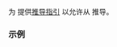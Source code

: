 {{title|{{tt|std::ranges::enumerate_view}} 的推导指引}}
{{cpp/ranges/enumerate_view/navbar}}

{{ddcl|since=c++23|header=ranges|
template&lt; class R &gt;
enumerate_view( R&amp;&amp; ) -&gt; enumerate_view&lt;views::all_t&lt;R&gt;&gt;;
}}

为 {{lc|std::ranges::enumerate_view}} 提供[[cpp/language/class template argument deduction|推导指引]] 以允许从 {{lconcept|range}} 推导。

===示例===
{{example
|code=
|output=
}}

{{langlinks|de|en|es|fr|it|ja|pt|ru}}